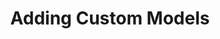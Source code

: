 ---
title: Adding Custom Models
url: https://portkey.ai/docs/product/integrations/models/custom-models
---
